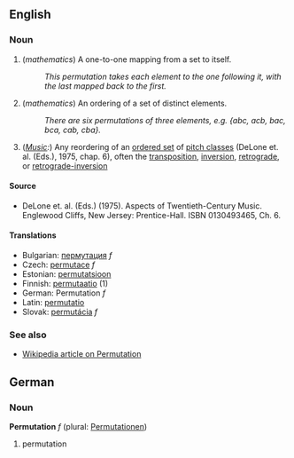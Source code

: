 ==English==

===Noun===

# (''mathematics'') A one-to-one mapping from a set to itself.
#: ''This permutation takes each element to the one following it, with the last mapped back to the first.''
# (''mathematics'') An ordering of a set of distinct elements.
#: ''There are six permutations of three elements, e.g. {abc, acb, bac, bca, cab, cba}.''
# (''[[Music]]:'') Any reordering of an [[ordered set]] of [[pitch class]]es (DeLone et. al. (Eds.), 1975, chap. 6), often the [[transposition]], [[inversion]], [[retrograde]], or [[retrograde-inversion]]

====Source====
*DeLone et. al. (Eds.) (1975). Aspects of Twentieth-Century Music. Englewood Cliffs, New Jersey: Prentice-Hall. ISBN 0130493465, Ch. 6.

====Translations====

*Bulgarian: [[пермутация]] ''f''
*Czech: [[permutace]]  ''f''
*Estonian: [[permutatsioon]]
*Finnish: [[permutaatio]] (1)
*German: Permutation ''f''
*Latin: [[permutatio]]
*Slovak: [[permutácia]]  ''f''

===See also===

*[[en:Permutation|Wikipedia article on Permutation]]

==German==

===Noun===
'''Permutation''' ''f'' (plural: [[Permutationen]])

# permutation